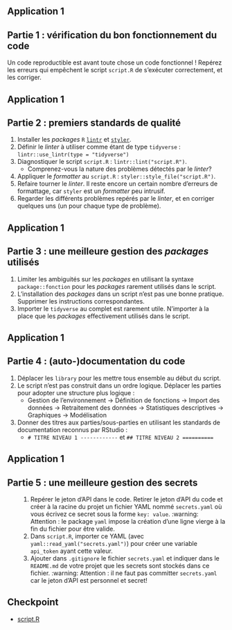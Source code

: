 ## Application 1

:::{.callout-tip collapse="true" icon=false}
## Partie 1 : vérification du bon fonctionnement du code

Un code reproductible est avant toute chose un code fonctionnel ! Repérez les erreurs qui empêchent le script `script.R` de s’exécuter correctement, et les corriger.

:::

## Application 1

:::{.callout-tip collapse="true" icon=false}
## Partie 2 : premiers standards de qualité

:::{.incremental}
1. Installer les _packages_ `R` [`lintr`](https://github.com/r-lib/lintr) et [`styler`](https://github.com/r-lib/styler).
2. Définir le _linter_ à utiliser comme étant de type `tidyverse` : `lintr::use_lintr(type = "tidyverse")`
3. Diagnostiquer le script `script.R` : `lintr::lint("script.R")`.
    + Comprenez-vous la nature des problèmes détectés par le _linter_?
4. Appliquer le _formatter_ au `script.R` : `styler::style_file("script.R")`.
5. Refaire tourner le _linter_. Il reste encore un certain nombre d'erreurs de formattage, car `styler` est un _formatter_ peu intrusif.
6. Regarder les différents problèmes repérés par le _linter_, et en corriger quelques uns (un pour chaque type de problème).
:::

:::

## Application 1

:::{.callout-tip collapse="true" icon=false}
## Partie 3 : une meilleure gestion des *packages* utilisés

:::{.incremental}
1. Limiter les ambiguités sur les *packages* en utilisant la syntaxe `package::fonction` pour les *packages* rarement utilisés dans le script.
2. L'installation des *packages* dans un script n'est pas une bonne pratique. Supprimer les instructions correspondantes.
3. Importer le `tidyverse` au complet est rarement utile. N'importer à la place que les *packages* effectivement utilisés dans le script.
:::

:::

## Application 1

:::{.callout-tip collapse="true" icon=false}
## Partie 4 : (auto-)documentation du code

:::{.incremental}
1. Déplacer les `library` pour les mettre tous ensemble au début du script.
2. Le script n'est pas construit dans un ordre logique. Déplacer les parties 
pour adopter une structure plus logique : 
    + Gestion de l'environnement -> Définition de fonctions -> Import des données -> Retraitement des données -> Statistiques descriptives -> Graphiques -> Modélisation
3. Donner des titres aux parties/sous-parties en utilisant les standards de documentation reconnus par RStudio :
    + `# TITRE NIVEAU 1 ------------` et `## TITRE NIVEAU 2 ==========`
:::

:::

## Application 1

:::{.callout-tip collapse="true" icon=false}
## Partie 5 : une meilleure gestion des [secrets]{.orange}

:::{.incremental style="margin-left: 30px;"}

1. Repérer le jeton d'API dans le code. Retirer le jeton d'API du code et créer à la racine du projet un fichier YAML nommé `secrets.yaml` où vous écrivez ce secret sous la forme `key: value`.
[:warning: Attention]{.red2} : le package `yaml` impose la création d'une ligne vierge à la fin du fichier pour être valide.
2. Dans `script.R`, importer ce YAML (avec `yaml::read_yaml("secrets.yaml")`) pour créer une variable `api_token` ayant cette valeur.
3. Ajouter dans `.gitignore` le fichier `secrets.yaml` et indiquer dans le `README.md` de votre projet que les secrets sont stockés dans ce fichier.
[:warning: Attention]{.red2} : il ne faut pas committer `secrets.yaml` car le jeton d'API est personnel et secret!

:::
  
:::

## Checkpoint

- [script.R](https://raw.githubusercontent.com/InseeFrLab/formation-bonnes-pratiques-R/main/R/checkpoints/application1/script.R)
